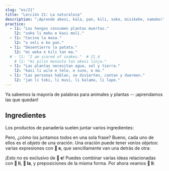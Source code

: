 ```yaml
---
slug: "es/21"
title: "Lección 21: La naturaleza"
description: "¡Aprende akesi, kala, pan, kili, soko, misikeke, namako!"
practice:
  - l1: "Los hongos consumen plantas muertas."
    l2: "soko li moku e kasi moli."
  - l1: "Cocina la masa."
    l2: "o seli e ko pan."
  - l1: "Desentierro la patata."
    l2: "mi weka e kili tan ma."
  # - l1: "I am scared of snakes."  # 21_4
    # l2: "mi pilin monsuta tan akesi linja."
  - l1: "Las plantas necesitan agua, sol y tierra."
    l2: "kasi li wile e telo, e suno, e ma."
  - l1: "Las personas hablan, se divierten, cantan y duermen."
    l2: "jan li toki, li musi, li kalama, li lape."
---
```



Ya sabemos la mayoría de palabras para animales y plantas -- ¡aprendamos las que quedan!

<List>
  <Word sl="akesi" m="reptil o anfibio, como una rana, lagarto, serpiente" />
  <Word
    sl="kala"
    m="pez o criatura marina, como un salmón, ballena, tiburón, pulpo"
  />
  <Word sl="pan" m="comida con almidón, como trigo, arroz, pan, pasta" />
  <Word sl="kili" m="fruta, vegetal" />
  <Word sl="soko" m="seta, hongo" />
  <Word sl="misikeke" m="medicina" />
  <Word sl="namako" m="especia, guarnición, adorno" />
  <Sentence sl="soko li kili nasa." m="Las setas son frutas extrañas." />
  <Sentence
    sl="kala suli li alasa e kala lili."
    m="Un pez grande caza peces más pequeños."
  />
  <Sentence
    sl="mi o moku e misikeke lon tenpo mute."
    m="Tengo que tomar medicación frecuentemente."
  />
</List>

## Ingredientes

Los productos de panadería suelen juntar varios ingredientes:

<List>
  <Sentence sp="󱥋󱤧󱤓󱤉󱥢" sl="pan li jo <u>e soweli</u>." m="La pizza contiene carne." />
  <Sentence sp="󱥋󱤧󱤓󱤉󱤚" sl="pan li jo <u>e kili</u>." m="La pizza contiene vegetales." />
  <Sentence sp="󱥋󱤧󱤓󱤉󱥸" sl="pan li jo <u>e namako</u>." m="La pizza contiene condimentos." />
</List>

Pero, ¿cómo los juntamos todos en una sola frase? Bueno, cada uno de ellos es el *objeto* de una oración. Una oración puede tener *varios objetos*: varias expresiones con **󱤉 e**, que sencillamente van una detrás de otra:

<List>
  <Sentence
    sl="pan li jo e soweli e kili e namako."
    m="The pizza contains meat, vegetables, (and) condiments."
  />
</List>

¡Esto no es exclusivo de **󱤉 e**! Puedes combinar varias ideas relacionadas con **󱤧 li**, **󱤡 la**, y preposiciones de la misma forma. Por ahora veamos **󱤧 li**:

<List>
  <Sentence sl="jan li alasa e kala." m="La persona caza peces. (= la persona caza)." />
  <Sentence sl="jan li seli e ona." m="La persona los cocina." />
  <Sentence sl="jan li moku e ona." m="La persona los come." />
  <Sentence sl="jan li alasa e kala, li seli e ona, li moku e ona." m="La persona caza peces, los cocina, los come." />
</List>

<Practice exercises={frontmatter.practice} client:load />
